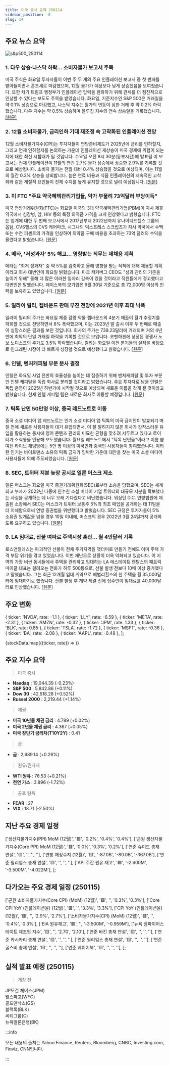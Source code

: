 ```yaml
---
title: 미국 증시 요약 250114
sidebar_position: -8
slug: 14
---
```


## 주요 뉴스 요약

![s&p500_250114](/map/250114.png)

### 1. **다우 상승·나스닥 하락... 소비자물가 보고서 주목**

미국 주식은 화요일 투자자들이 이번 주 두 개의 주요 인플레이션 보고서 중 첫 번째를 받아들이면서 혼조세로 마감했으며, 12월 물가가 예상보다 낮게 상승했음을 보여줬습니다. 또한 차기 트럼프 행정부가 인플레이션 압력을 완화하기 위해 관세를 더 점진적으로 인상할 수 있다는 보도도 주목을 받았습니다. 화요일, 기준지수인 S&P 500은 거래일을 약 0.1% 상승으로 마감했고, 나스닥 지수는 월가의 변동이 심한 거래 후 약 0.2% 하락했습니다. 다우 지수는 약 0.5% 상승하며 블루칩 지수의 연속 상승일을 기록했습니다. [[원문]](https://finance.yahoo.com/news/live/stock-market-today-dow-pops-nasdaq-slips-as-focus-turns-to-cpi-inflation-report-210216764.html)

### 2. **12월 소비자물가, 금리인하 기대 재조정 속 고착화된 인플레이션 전망**

12월 소비자물가지수(CPI)는 투자자들이 연방준비제도가 2025년에 금리를 인하할지, 그리고 언제 인하할지를 논의하는 가운데 인플레이션 재상승이 미국 경제에 위험이 되는지에 대한 최신 시험대가 될 것입니다. 수요일 오전 8시 30분(동부시간)에 발표될 이 보고서는 전체 인플레이션이 11월의 연간 2.7% 물가 상승에서 상승한 2.9%를 기록할 것으로 예상됩니다. 소비자 물가는 전월 대비 0.4% 상승했을 것으로 예상되며, 이는 11월의 월간 0.3% 상승을 상회합니다. 높은 연료 비용과 식품 인플레이션의 지속적인 고착화와 같은 계절적 요인들이 전체 수치를 높게 유지할 것으로 널리 예상됩니다. [[원문]](https://finance.yahoo.com/news/december-cpi-report-expected-to-show-sticky-inflation-as-investors-recalibrate-rate-cut-bets-202650370.html)

### 3. **미 FTC "주요 약국혜택관리기업들, 약가 부풀려 73억달러 부당이득"**

미국 연방거래위원회(FTC)는 화요일 미국의 3대 약국혜택관리기업(PBM)이 자사 제휴 약국에서 심장병, 암, HIV 등의 특정 의약품 가격을 크게 인상했다고 밝혔습니다. FTC는 업계에 대한 두 번째 보고서에서 2017년부터 2022년까지 유나이티드헬스 그룹의 옵텀, CVS헬스의 CVS 케어마크, 시그나의 익스프레스 스크립츠가 자사 약국에서 수백 또는 수천 퍼센트의 가격을 인상하여 의약품 구매 비용을 초과하는 73억 달러의 수익을 올렸다고 밝혔습니다. [[원문]](https://www.reuters.com/business/healthcare-pharmaceuticals/us-ftc-finds-major-pharmacy-benefit-managers-inflated-drug-prices-73-billion-2025-01-14/)

### 4. **메타, '저성과자' 5% 해고... 영향받는 직무는 재채용 계획**

메타는 "최저 성과자" 중 약 5%를 감축하고 올해 영향을 받는 직책에 대해 채용할 계획이라고 회사 대변인이 화요일 밝혔습니다. 마크 저커버그 CEO도 "성과 관리의 기준을 높이기 위해" 올해 더 많은 이러한 일자리 감축이 있을 것이라고 직원들에게 경고했다고 대변인은 말했습니다. 페이스북의 모기업은 9월 30일 기준으로 총 72,000명 이상의 인력을 보유하고 있었습니다. [[원문]](https://www.reuters.com/technology/meta-lay-off-5-lowest-performers-plans-hire-impacted-roles-2025-01-14/)

### 5. **일라이 릴리, 젭바운드 판매 부진 전망에 2021년 이후 최대 낙폭**

일라이 릴리의 주가는 화요일 체중 감량 약물 젭바운드의 4분기 매출이 월가 추정치를 하회할 것으로 전망하면서 8% 폭락했으며, 이는 2023년 말 출시 이후 두 번째로 매출이 실망스러운 결과를 보인 것입니다. 회사의 주가는 739.23달러에 거래되며 거의 4년 만에 최악의 단일 거래일 하락을 기록할 것으로 보입니다. 코펜하겐에 상장된 경쟁사 노보 노디스크의 주가도 3.5% 하락했습니다. 릴리는 화요일 이전 분기들의 실적을 바탕으로 인크레틴 시장이 더 빠르게 성장할 것으로 예상했다고 밝혔습니다. [[원문]](https://www.reuters.com/business/healthcare-pharmaceuticals/lilly-forecasts-weak-sales-weight-loss-drug-fourth-quarter-2025-01-14/)

### 6. **인텔, 벤처캐피털 부문 분사 결정**

인텔은 화요일 사업 전반의 효율성을 높이는 데 집중하기 위해 벤처캐피털 및 투자 부문인 인텔 캐피털을 독립 회사로 분리할 것이라고 밝혔습니다. 주요 투자자로 남을 인텔은 독립 운영이 2025년 하반기에 시작될 것으로 예상되며 새로운 이름을 갖게 될 것이라고 밝혔습니다. 현재 인텔 캐피털 팀은 새로운 회사로 이동할 예정입니다. [[원문]](https://www.reuters.com/markets/deals/intel-spin-off-its-venture-capital-arm-2025-01-14/)

### 7. **틱톡 난민 50만명 이상, 중국 레드노트로 이동**

중국 소셜 미디어 앱 레드노트는 인기 소셜 미디어 앱 틱톡의 미국 금지안이 발효되기 며칠 전에 새로운 사용자들이 대거 유입되면서, 이 잘 알려지지 않은 회사가 갑작스러운 유입을 활용하는 동시에 영어 콘텐츠 관리의 미묘한 균형을 맞추려 서두르고 있다고 로이터가 소식통을 인용해 보도했습니다. 월요일 레드노트에서 "틱톡 난민들"이라고 이름 붙여진 라이브 채팅방에는 5만 명 이상의 미국인과 중국인 사용자들이 참여했습니다. 이러한 인기는 바이트댄스 소유의 틱톡 금지가 임박한 가운데 대안을 찾는 미국 소셜 미디어 사용자들에 의해 주도되었습니다. [[원문]](https://www.reuters.com/technology/over-half-million-tiktok-refugees-flock-chinas-rednote-2025-01-14/)

### 8. **SEC, 트위터 지분 늦장 공시로 일론 머스크 제소**

일론 머스크는 화요일 미국 증권거래위원회(SEC)로부터 소송을 당했으며, SEC는 세계 최고 부자가 2022년 나중에 인수한 소셜 미디어 기업 트위터의 대규모 지분을 확보했다는 사실을 공개하는 데 너무 오래 기다렸다고 비난했습니다. 워싱턴 D.C. 연방법원에 제출된 소장에서 SEC는 머스크가 트위터 보통주 5%의 최초 매입을 공개하는 데 11일을 더 지체함으로써 연방 증권법을 위반했다고 밝혔습니다. SEC 규정은 투자자들이 5% 소유권 임계값을 넘을 경우 10일 이내에, 머스크의 경우 2022년 3월 24일까지 공개하도록 요구하고 있습니다. [[원문]](https://www.reuters.com/legal/us-sec-sues-elon-musk-over-late-disclosure-twitter-stake-2025-01-14/)

### 9. **LA 임대료, 산불 여파로 주택시장 혼란... 월 4만달러 기록**

로스앤젤레스는 파괴적인 산불이 전체 주거지역을 잿더미로 만들기 전에도 이미 주택 가격 부담 위기를 겪고 있었습니다. 이번 재난으로 상황이 더욱 악화되고 있습니다. 이 지역의 가장 비싼 동네들에서 주택을 관리하고 임대하는 LA 에스테이트 렌탈스의 패트릭 마이클 대표는 걸려오는 전화가 하루 500통으로, 산불 발생 전보다 10배 이상 증가했다고 말했습니다. 그는 최근 12개월 임대 계약으로 베벌리힐스의 한 주택을 월 35,000달러에 임대하기로 했습니다. 산불 발생 후 계약 체결 전에 집주인이 임대료를 40,000달러로 인상했습니다. [[원문]](https://www.bloomberg.com/news/articles/2025-01-14/la-rental-hits-40-000-a-month-as-fires-worsen-housing-squeeze?srnd=homepage-americas)

## 주요 변화

  { ticker: 'NVDA', rate: -1.1 },
  { ticker: 'LLY', rate: -6.59 },
  { ticker: 'META', rate: -2.31 },
  { ticker: 'AMZN', rate: -0.32 },
  { ticker: 'JPM', rate: 1.33 },
  { ticker: 'BLK', rate: 0.85 },
  { ticker: 'TSLA', rate: -1.72 },
  { ticker: 'MSFT', rate: -0.36 },
  { ticker: 'BA', rate: -2.08 },
  { ticker: 'AAPL', rate: -0.48 },
];

{stockData.map(({ticker, rate}) => <StockCardMini key={ticker} ticker={ticker} rate={rate}></StockCardMini>)}

## 주요 지수 요약

> 미국 증시

- **Nasdaq** : 19,044.39 (-0.23%)
- **S&P 500** : 5,842.86 (+0.11%)
- **Dow 30** : 42,518.28 (+0.52%)
- **Russel 2000** : 2,219.44 (+1.14%)

> 채권

- **미국 10년물 채권 금리** : 4.789 (+0.02%)
- **미국 2년물 채권 금리** : 4.367 (+0.05%)
- **미국 장단기 금리차(T10Y2Y)** : 0.41

> 금

- **금** : 2,689.14 (+0.26%)

> 원유/원자재

- **WTI 원유** : 76.53 (+0.21%)
- **천연 가스** : 3.896 (-1.72%)

> 공포 탐욕

- **FEAR** : 27
- **VIX** : 18.71 (-2.50%)

## 지난 주요 경제 일정

  ['생산자물가지수(PPI) MoM (12월)', '🟥', '0.2%', '0.4%', '0.4%'],
  ['근원 생산자물가지수(Core PPI) MoM (12월)', '🟥', '0.0%', '0.3%', '0.2%'],
  ['연준 슈미드 총재 연설', '🟨', '', '', ''],
  ['연방 재정수지 (12월)', '🟨', '-87.0B', '-80.0B', '-367.0B'],
  ['연준 윌리엄스 총재 연설', '🟨', '', '', ''],
  ['API 주간 원유 재고', '🟩', '-2.600M', '-3.500M', '-4.022M'],
];

<EconomicCalendar data={eventsData} />

## 다가오는 주요 경제 일정 (250115)

  ['근원 소비자물가지수(Core CPI) (MoM) (12월)', '🟥', '', '0.3%', '0.3%'],
  ['Core CPI YoY (인플레이션율) (12월)', '🟥', '', '3.3%', '3.3%'],
  ['CPI YoY (인플레이션율)(12월)', '🟥', '', '2.9%', '2.7%'],
  ['소비자물가지수(CPI) (MoM) (12월)', '🟥', '', '0.4%', '0.3%'],
  ['EIA 원유재고', '🟥', '', '-3.500M', '-0.959M'],
  ['뉴욕 엠파이어스테이트 제조업 지수', '🟨', '', '2.70', '2.10'],
  ['연준 바킨 총재 연설', '🟨', '', '', ''],
  ['연준 카시카리 총재 연설', '🟨', '', '', ''],
  ['연준 윌리엄스 총재 연설', '🟨', '', '', ''],
  ['연준 굴스비 총재 연설', '🟨', '', '', ''],
  ['연준 베이지북', '🟨', '', '', ''],
];

<EconomicCalendar data={nextEventsData} />

## 실적 발표 예정 (250115)

> 개장 전

JP모건 체이스(JPM)  
웰스파고(WFC)  
골드만삭스(GS)  
블랙록(BLK)  
씨티그룹(C)  
뉴욕멜론은행(BK)

:::info

모든 내용의 출처는 Yahoo Finance, Reuters, Bloomberg, CNBC, Investing.com, Finviz, CNN입니다.

:::
